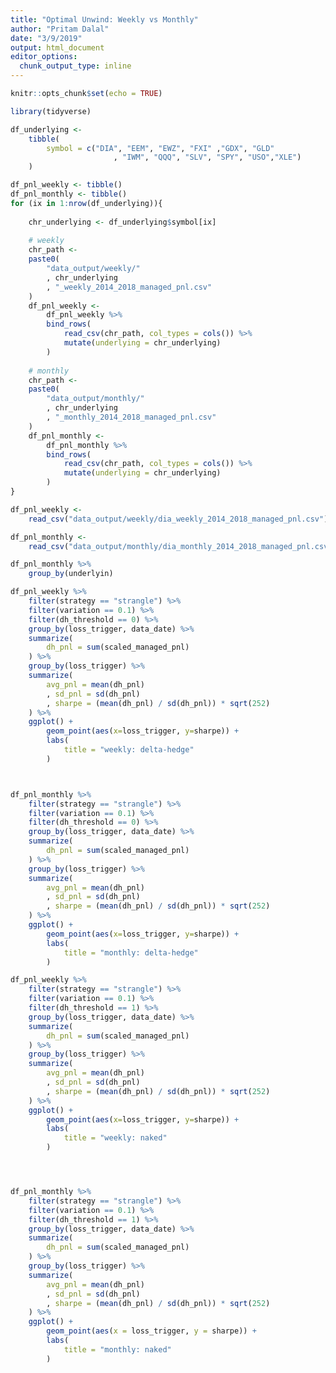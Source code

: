 ```yaml
---
title: "Optimal Unwind: Weekly vs Monthly"
author: "Pritam Dalal"
date: "3/9/2019"
output: html_document
editor_options: 
  chunk_output_type: inline
---
```


```r
knitr::opts_chunk$set(echo = TRUE)
```



```r
library(tidyverse)
```

```r
df_underlying <- 
    tibble(
        symbol = c("DIA", "EEM", "EWZ", "FXI" ,"GDX", "GLD"
                       , "IWM", "QQQ", "SLV", "SPY", "USO","XLE")
    )

df_pnl_weekly <- tibble()
df_pnl_monthly <- tibble()
for (ix in 1:nrow(df_underlying)){
    
    chr_underlying <- df_underlying$symbol[ix]
    
    # weekly
    chr_path <- 
    paste0(
        "data_output/weekly/"
        , chr_underlying
        , "_weekly_2014_2018_managed_pnl.csv"
    )
    df_pnl_weekly <-
        df_pnl_weekly %>% 
        bind_rows(
            read_csv(chr_path, col_types = cols()) %>% 
            mutate(underlying = chr_underlying)
        )
    
    # monthly
    chr_path <- 
    paste0(
        "data_output/monthly/"
        , chr_underlying
        , "_monthly_2014_2018_managed_pnl.csv"
    )
    df_pnl_monthly <-
        df_pnl_monthly %>% 
        bind_rows(
            read_csv(chr_path, col_types = cols()) %>% 
            mutate(underlying = chr_underlying)
        )    
}
```




```r
df_pnl_weekly <- 
    read_csv("data_output/weekly/dia_weekly_2014_2018_managed_pnl.csv")

df_pnl_monthly <- 
    read_csv("data_output/monthly/dia_monthly_2014_2018_managed_pnl.csv")


```



```r
df_pnl_monthly %>% 
    group_by(underlyin)
```



```r
df_pnl_weekly %>% 
    filter(strategy == "strangle") %>% 
    filter(variation == 0.1) %>% 
    filter(dh_threshold == 0) %>% 
    group_by(loss_trigger, data_date) %>% 
    summarize(
        dh_pnl = sum(scaled_managed_pnl)
    ) %>% 
    group_by(loss_trigger) %>% 
    summarize(
        avg_pnl = mean(dh_pnl)
        , sd_pnl = sd(dh_pnl)
        , sharpe = (mean(dh_pnl) / sd(dh_pnl)) * sqrt(252)
    ) %>% 
    ggplot() + 
        geom_point(aes(x=loss_trigger, y=sharpe)) +
        labs(
            title = "weekly: delta-hedge"
        )



df_pnl_monthly %>% 
    filter(strategy == "strangle") %>% 
    filter(variation == 0.1) %>% 
    filter(dh_threshold == 0) %>% 
    group_by(loss_trigger, data_date) %>% 
    summarize(
        dh_pnl = sum(scaled_managed_pnl)
    ) %>% 
    group_by(loss_trigger) %>% 
    summarize(
        avg_pnl = mean(dh_pnl)
        , sd_pnl = sd(dh_pnl)
        , sharpe = (mean(dh_pnl) / sd(dh_pnl)) * sqrt(252)
    ) %>% 
    ggplot() + 
        geom_point(aes(x=loss_trigger, y=sharpe)) +
        labs(
            title = "monthly: delta-hedge"
        )
```







```r
df_pnl_weekly %>% 
    filter(strategy == "strangle") %>% 
    filter(variation == 0.1) %>% 
    filter(dh_threshold == 1) %>% 
    group_by(loss_trigger, data_date) %>% 
    summarize(
        dh_pnl = sum(scaled_managed_pnl)
    ) %>% 
    group_by(loss_trigger) %>% 
    summarize(
        avg_pnl = mean(dh_pnl)
        , sd_pnl = sd(dh_pnl)
        , sharpe = (mean(dh_pnl) / sd(dh_pnl)) * sqrt(252)
    ) %>% 
    ggplot() + 
        geom_point(aes(x=loss_trigger, y=sharpe)) + 
        labs(
            title = "weekly: naked"
        )




df_pnl_monthly %>% 
    filter(strategy == "strangle") %>% 
    filter(variation == 0.1) %>%        
    filter(dh_threshold == 1) %>% 
    group_by(loss_trigger, data_date) %>% 
    summarize(
        dh_pnl = sum(scaled_managed_pnl)
    ) %>% 
    group_by(loss_trigger) %>% 
    summarize(
        avg_pnl = mean(dh_pnl)
        , sd_pnl = sd(dh_pnl)
        , sharpe = (mean(dh_pnl) / sd(dh_pnl)) * sqrt(252)
    ) %>% 
    ggplot() + 
        geom_point(aes(x = loss_trigger, y = sharpe)) +
        labs(
            title = "monthly: naked"
        )
```





